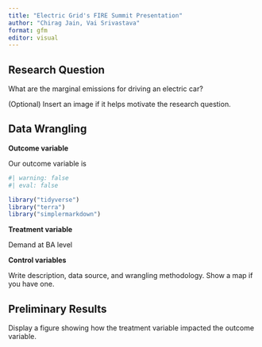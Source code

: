 ```yaml
---
title: "Electric Grid's FIRE Summit Presentation"
author: "Chirag Jain, Vai Srivastava"
format: gfm
editor: visual
---
```


## Research Question

What are the marginal emissions for driving an electric car?

(Optional) Insert an image if it helps motivate the research question.

## Data Wrangling

**Outcome variable**

Our outcome variable is

```r
#| warning: false
#| eval: false

library("tidyverse")
library("terra")
library("simplermarkdown")
```

**Treatment variable**

Demand at BA level

**Control variables**

Write description, data source, and wrangling methodology. Show a map if you have one.

## Preliminary Results

Display a figure showing how the treatment variable impacted the outcome variable.
